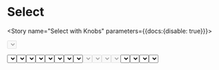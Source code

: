 

<Meta component={Select} title="Components/Molecules/Form Controls/Select" />

# Select
<Description of={Select} />
<Props of={Select} />

<Story name="Select with Knobs" parameters={{docs:{disable: true}}}>
  <form id="selectWithKnobsForm">
    <Select
      btnOptions={{
        btnClick: action('`Select with Knobs` button onClick event triggered.'),
        btnIcon: text('btnIcon', 'navigate', 'Button Options'),
      }}
      className={text('className', '', 'Select Options')}
      disabled={boolean('disabled', false, 'Select Options')}
      errorMsg={text('errorMsg', '', 'Select Options')}
      formId={text('formId', 'selectWithKnobForm', 'Select Options')}
      handleChange={action('`Select with Knobs` onChange event triggered.')}
      helpText={text('helpText', 'This is useful or helpful information.', 'Select Options')}
      icon={text('icon', '', 'Select Options')}
      label={text('label', 'Select with Knobs', 'Select Options')}
      name={text('name', 'selectWithKnobs', 'Select Options')}
      options={[
        {
          name: 'Option 1',
          value: '1',
        },
        {
          name: 'Option 2',
          value: '2',
        }
      ]}
      placeholder={text('placeholder', 'Please make a choice', 'Select Options')}
      selectedValue={radios('selectedValue', { None: 'none', 'Option 1': '1', 'Option 2': '2' }, 'none', 'Select Options')}
    />
  </form>
</Story>

# Select Types
<Preview>
  <Story name="Select Types">
    <form>
      <Select
        handleChange={action('`Select Types` Default Select onChange event triggered.')}
        label="Default Select"
        name="defaultSelect"
        options={[
          {
           name: 'option 1',
           value: 1,
         },
         {
           name: 'option 2',
           value: 2,
          },
       ]}
      />
      <Select
        handleChange={action('`Select Types` Default Select with Help Text onChange event triggered.')}
        helpText="This is useful or helpful information."
        label="Default Select with Help Text"
        name="defaultSelectWithHelpText"
        options={[
          {
           name: 'option 1',
           value: 1,
         },
         {
           name: 'option 2',
           value: 2,
          },
       ]}
      />
      <Select
        handleChange={action('`Select Types` with Icon onChange event triggered.')}
        icon="edit"
        label="Default Select with Icon"
        name="defaultSelectWithIcon"
        options={[
          {
           name: 'option 1',
           value: 1,
         },
         {
           name: 'option 2',
           value: 2,
          },
       ]}
      />
      <Select
        btnOptions={{
          btnClick: action('`Select Types` Default Select with Button button onClick event triggered'),
          btnIcon: "add",
        }}
        handleChange={action('`Select Types` Default Select with Button onChange event triggered.')}
        label="Default Select with Button"
        name="defaultSelectWithButton"
        options={[
          {
           name: 'option 1',
           value: 1,
         },
         {
           name: 'option 2',
           value: 2,
          },
       ]}
      />
    </form>
  </Story>
</Preview>

# Select States
<Preview>
  <Story name="Select States">
    <form>
      <h2>Default</h2>
      <Select
        handleChange={action('`Select States` Default Select onChange event triggered.')}
        label="Default Select"
        name="defaultSelect2"
        options={[
          {
           name: 'option 1',
           value: 1,
         },
         {
           name: 'option 2',
           value: 2,
          },
       ]}
      />
      <Select
        handleChange={action('`Select States` Default Select with Help Text onChange event triggered.')}
        helpText="This is useful or helpful information."
        label="Default Select with Help Text"
        name="defaultSelectwithHelpText2"
        options={[
          {
           name: 'option 1',
           value: 1,
         },
         {
           name: 'option 2',
           value: 2,
          },
       ]}
      />
      <Select
        handleChange={action('`Select States` Default Select with Icon onChange event triggered.')}
        icon="calendar"
        label="Default Select with Icon"
        name="defaultSelectWithIcon2"
        options={[
          {
           name: 'option 1',
           value: 1,
         },
         {
           name: 'option 2',
           value: 2,
          },
       ]}
      />
      <Select
        btnOptions={{
          btnClick: action('`Select States` Default Select with Button button onClick event triggered'),
          btnIcon: "add",
        }}
        handleChange={action('`Select States` Default Select with Button onChange event triggered.')}
        label="Default Select with button"
        name="defaultSelectWithButton2"
        options={[
          {
           name: 'option 1',
           value: 1,
         },
         {
           name: 'option 2',
           value: 2,
          },
       ]}
      />
      <h2>Disabled</h2>
      <Select
        disabled
        handleChange={action('`Select States` Disabled Select onChange event triggered.')}
        label="Disabled Select"
        name="disabledSelect"
        options={[
          {
           name: 'option 1',
           value: 1,
         },
         {
           name: 'option 2',
           value: 2,
          },
       ]}
      />
      <Select
        disabled
        handleChange={action('`Select States` Disabled Select with Help Text onChange event triggered.')}
        helpText="This is useful or helpful information."
        label="Disabled Select with Help Text"
        name="disabledSelectWithHelpText"
        options={[
          {
           name: 'option 1',
           value: 1,
         },
         {
           name: 'option 2',
           value: 2,
          },
       ]}
      />
      <Select
        disabled
        handleChange={action('`Select States` Disabled Select with Icon onChange event triggered.')}
        icon="calendar"
        label="Disabled Select with Icon"
        name="disabledSelectWithIcon"
        options={[
          {
           name: 'option 1',
           value: 1,
         },
         {
           name: 'option 2',
           value: 2,
          },
       ]}
      />
      <Select
        btnOptions={{
          btnClick: action('`Select States` Disabled Select with Button button onClick event triggered'),
          btnIcon: "add",
        }}
        disabled
        handleChange={action('`Select States` Disabled Select with Button onChange event triggered.')}
        label="Disabled Select with Button"
        name="disabledSelectWithButton"
        options={[
          {
           name: 'option 1',
           value: 1,
         },
         {
           name: 'option 2',
           value: 2,
          },
       ]}
      />
      <h2>Error</h2>
      <Select
        errorMsg="Error with Selection"
        handleChange={action('`Select States` Error Select onChange event triggered.')}
        label="Error Select"
        name="errorSelect"
        options={[
          {
           name: 'option 1',
           value: 1,
         },
         {
           name: 'option 2',
           value: 2,
          },
       ]}
      />
      <Select
        errorMsg="Error with Selection"
        handleChange={action('`Select States` Error Select with Help Text onChange event triggered.')}
        helpText="This is usefule or helpful information."
        label="Error Select with Help Text"
        name="errorSelectWithHelpText"
        options={[
          {
           name: 'option 1',
           value: 1,
         },
         {
           name: 'option 2',
           value: 2,
          },
       ]}
      />
      <Select
        errorMsg="Error with Selection"
        handleChange={action('`Select States` Error Select with Icon onChange event triggered.')}
        icon="calendar"
        label="Error Select with Icon"
        name="errorSelectWithIcon"
        options={[
          {
           name: 'option 1',
           value: 1,
         },
         {
           name: 'option 2',
           value: 2,
          },
       ]}
      />
      <Select
        btnOptions={{
          btnClick: action('`Select States` Error Select with Button button onClick event triggered'),
          btnIcon: "add",
        }}
        errorMsg="Error with Selection"
        handleChange={action('`Select States` Error Select with Button onChange event triggered.')}
        label="Error Select with Button"
        name="errorSelect"
        options={[
          {
           name: 'option 1',
           value: 1,
         },
         {
           name: 'option 2',
           value: 2,
          },
       ]}
      />
    </form>
  </Story>
</Preview>
